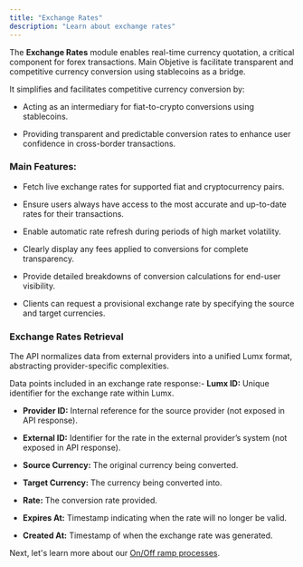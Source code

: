 ```yaml
---
title: "Exchange Rates"
description: "Learn about exchange rates"
---
```


The **Exchange Rates** module enables real-time currency quotation, a critical component for forex transactions. Main Objetive is facilitate transparent and competitive currency conversion using stablecoins as a bridge.

It simplifies and facilitates competitive currency conversion by:

* Acting as an intermediary for fiat-to-crypto conversions using stablecoins.

* Providing transparent and predictable conversion rates to enhance user confidence in cross-border transactions.

### Main Features:

* Fetch live exchange rates for supported fiat and cryptocurrency pairs.

* Ensure users always have access to the most accurate and up-to-date rates for their transactions.

* Enable automatic rate refresh during periods of high market volatility.

* Clearly display any fees applied to conversions for complete transparency.

* Provide detailed breakdowns of conversion calculations for end-user visibility.

* Clients can request a provisional exchange rate by specifying the source and target currencies.

### Exchange Rates Retrieval

The API normalizes data from external providers into a unified Lumx format, abstracting provider-specific complexities.

Data points included in an exchange rate response:- **Lumx ID:** Unique identifier for the exchange rate within Lumx.

* **Provider ID:** Internal reference for the source provider (not exposed in API response).

* **External ID:** Identifier for the rate in the external provider’s system (not exposed in API response).

* **Source Currency:** The original currency being converted.

* **Target Currency:** The currency being converted into.

* **Rate:** The conversion rate provided.

* **Expires At:** Timestamp indicating when the rate will no longer be valid.

* **Created At:** Timestamp of when the exchange rate was generated.

Next, let's learn more about our [On/Off ramp processes](/essentials/onofframp).